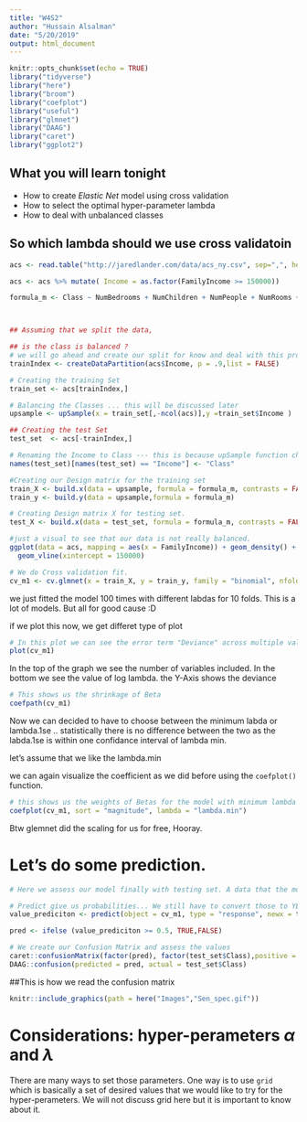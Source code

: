 ```yaml
---
title: "W4S2"
author: "Hussain Alsalman"
date: "5/20/2019"
output: html_document
---
```


```r
knitr::opts_chunk$set(echo = TRUE)
library("tidyverse")
library("here")
library("broom")
library("coefplot")
library("useful")
library("glmnet")
library("DAAG")
library("caret")
library("ggplot2")
```

## What you will learn tonight 

 - How to create *Elastic Net* model using cross validation
 - How to select the optimal hyper-parameter lambda 
 - How to deal with unbalanced classes 

## So which lambda should we use cross validatoin 

```r
acs <- read.table("http://jaredlander.com/data/acs_ny.csv", sep=",", header=TRUE, stringsAsFactors=FALSE)

acs <- acs %>% mutate( Income = as.factor(FamilyIncome >= 150000))

formula_m <- Class ~ NumBedrooms + NumChildren + NumPeople + NumRooms + NumUnits + NumVehicles + NumWorkers + OwnRent + YearBuilt + ElectricBill + FoodStamp + HeatingFuel + Insurance + Language - 1



## Assuming that we split the data,

## is the class is balanced ?
# we will go ahead and create our split for know and deal with this problem later 
trainIndex <- createDataPartition(acs$Income, p = .9,list = FALSE)

# Creating the training Set 
train_set <- acs[trainIndex,]

# Balancing the Classes ... this will be discussed later 
upsample <- upSample(x = train_set[,-ncol(acs)],y =train_set$Income )

## Creating the test Set 
test_set  <- acs[-trainIndex,]

# Renaming the Income to Class --- this is because upSample function change the name to "Class" :/
names(test_set)[names(test_set) == "Income"] <- "Class"

#Creating our Design matrix for the training set 
train_X <- build.x(data = upsample, formula = formula_m, contrasts = FALSE, sparse = TRUE )
train_y <- build.y(data = upsample,formula = formula_m)

# Creating Design matrix X for testing set. 
test_X <- build.x(data = test_set, formula = formula_m, contrasts = FALSE, sparse = TRUE )

#just a visual to see that our data is not really balanced. 
ggplot(data = acs, mapping = aes(x = FamilyIncome)) + geom_density() + 
  geom_vline(xintercept = 150000)
```

```r

# We do Cross validation fit. 
cv_m1 <- cv.glmnet(x = train_X, y = train_y, family = "binomial", nfolds = 10, alpha = 0.5)

```

we just fitted the model 100 times with different labdas for 10 folds. This is a lot of models. But all for good cause :D 

if we plot this now, we get differet type of plot 

```r
# In this plot we can see the error term "Deviance" across multiple values of Lambda 
plot(cv_m1)
```

In the top of the graph we see the number of variables included. In the bottom we see the value of log lambda. the Y-Axis shows the deviance


```r
# This shows us the shrinkage of Beta 
coefpath(cv_m1)
```


Now we can decided to have to choose between the minimum labda or lambda.1se .. statistically there is no difference between the two as the labda.1se is within one confidance interval of lambda min. 

let's assume that we like the lambda.min

we can again visualize the coefficient as we did before using the `coefplot()` function. 

```r
# this shows us the weights of Betas for the model with minimum lambda 
coefplot(cv_m1, sort = "magnitude", lambda = "lambda.min")
```

 Btw glemnet did the scaling for us for free, Hooray. 
 
# Let's do some prediction. 

```r
# Here we assess our model finally with testing set. A data that the model have not seen before. 

# Predict give us probabilities... We still have to convert those to YES or NO
value_prediciton <- predict(object = cv_m1, type = "response", newx = test_X, s="lambda.1se")

pred <- ifelse (value_prediciton >= 0.5, TRUE,FALSE)

# We create our Confusion Matrix and assess the values 
caret::confusionMatrix(factor(pred), factor(test_set$Class),positive = "TRUE")
DAAG::confusion(predicted = pred, actual = test_set$Class)

```

##This is how we read the confusion matrix 



```r
knitr::include_graphics(path = here("Images","Sen_spec.gif"))
```

# Considerations:  hyper-perameters $\alpha$ and $\lambda$

There are many ways to set those parameters. One way is to use `grid` which is basically a set of desired values that we would like to try for the hyper-perameters. We will not discuss grid here but it is important to know about it. 


